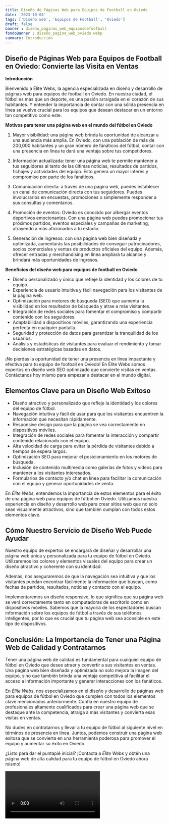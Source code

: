 ```yaml
---
title: Diseño de Páginas Web para Equipos de Football en Oviedo
date: '2023-10-04'
tags: ['Diseño web', 'Equipos de Football', 'Oviedo']
draft: false
banner : diseño_paginas_web_equiposdefootball
fondoBanner : diseño_pagina_web_oviedo.webp
summary: Introducción
---
```


## Diseño de Páginas Web para Equipos de Football en Oviedo: Convierte las Visita en Ventas

**Introducción**

Bienvenido a Élite Webs, la agencia especializada en diseño y desarrollo de páginas web para equipos de football en Oviedo. En nuestra ciudad, el fútbol es más que un deporte, es una pasión arraigada en el corazón de sus habitantes. Y entender la importancia de contar con una sólida presencia en línea se vuelve crucial para los equipos que desean destacar en un entorno tan competitivo como este.

**Motivos para tener una página web en el mundo del fútbol en Oviedo**

1. Mayor visibilidad: una página web brinda la oportunidad de alcanzar a una audiencia más amplia. En Oviedo, con una población de más de 200,000 habitantes y un gran número de fanáticos del fútbol, contar con una presencia en línea te dará una ventaja sobre tus competidores.

2. Información actualizada: tener una página web te permite mantener a tus seguidores al tanto de las últimas noticias, resultados de partidos, fichajes y actividades del equipo. Esto genera un mayor interés y compromiso por parte de los fanáticos.

3. Comunicación directa: a través de una página web, puedes establecer un canal de comunicación directa con tus seguidores. Puedes involucrarlos en encuestas, promociones o simplemente responder a sus consultas y comentarios.

4. Promoción de eventos: Oviedo es conocido por albergar eventos deportivos emocionantes. Con una página web puedes promocionar tus próximos partidos, eventos especiales y campañas de marketing, atrayendo a más aficionados a tu estadio.

5. Generación de ingresos: con una página web bien diseñada y optimizada, aumentarás las posibilidades de conseguir patrocinadores, socios comerciales y ventas de productos oficiales del equipo. Además, ofrecer entradas y merchandising en línea ampliará tu alcance y brindará más oportunidades de ingresos.

**Beneficios del diseño web para equipos de football en Oviedo**

- Diseño personalizado y único que refleje la identidad y los colores de tu equipo.
- Experiencia de usuario intuitiva y fácil navegación para los visitantes de la página web.
- Optimización para motores de búsqueda (SEO) que aumenta la visibilidad en los resultados de búsqueda y atrae a más visitantes.
- Integración de redes sociales para fomentar el compromiso y compartir contenido con los seguidores.
- Adaptabilidad a dispositivos móviles, garantizando una experiencia perfecta en cualquier pantalla.
- Seguridad y protección de datos para garantizar la tranquilidad de los usuarios.
- Análisis y estadísticas de visitantes para evaluar el rendimiento y tomar decisiones estratégicas basadas en datos.

¡No pierdas la oportunidad de tener una presencia en línea impactante y efectiva para tu equipo de football en Oviedo! En Élite Webs somos expertos en diseño web SEO optimizado que convierte visitas en ventas. Contáctanos hoy mismo para empezar a destacar en el mundo digital.

<GifSeo />

<Cta />

## Elementos Clave para un Diseño Web Exitoso

- Diseño atractivo y personalizado que refleje la identidad y los colores del equipo de fútbol.
- Navegación intuitiva y fácil de usar para que los visitantes encuentren la información que necesitan rápidamente.
- Responsive design para que la página se vea correctamente en dispositivos móviles.
- Integración de redes sociales para fomentar la interacción y compartir contenido relacionado con el equipo.
- Alta velocidad de carga para evitar la pérdida de visitantes debido a tiempos de espera largos.
- Optimización SEO para mejorar el posicionamiento en los motores de búsqueda.
- Inclusión de contenido multimedia como galerías de fotos y vídeos para mantener a los visitantes interesados.
- Formularios de contacto y/o chat en línea para facilitar la comunicación con el equipo y generar oportunidades de venta.

En *Élite Webs*, entendemos la importancia de estos elementos para el éxito de una página web para equipos de fútbol en Oviedo. Utilizamos nuestra experiencia en diseño y desarrollo web para crear sitios web que no solo sean visualmente atractivos, sino que también cumplan con todos estos elementos clave. 

## Cómo Nuestro Servicio de Diseño Web Puede Ayudar

Nuestro equipo de expertos se encargará de diseñar y desarrollar una página web única y personalizada para tu equipo de fútbol en Oviedo. Utilizaremos los colores y elementos visuales del equipo para crear un diseño atractivo y coherente con su identidad.

Además, nos aseguraremos de que la navegación sea intuitiva y que los visitantes puedan encontrar fácilmente la información que buscan, como fechas de partidos, resultados, noticias y contacto con el equipo.

Implementaremos un diseño responsive, lo que significa que su página web se verá correctamente tanto en computadoras de escritorio como en dispositivos móviles. Sabemos que la mayoría de los espectadores buscan información sobre los equipos de fútbol a través de sus teléfonos inteligentes, por lo que es crucial que tu página web sea accesible en este tipo de dispositivos.

## Conclusión: La Importancia de Tener una Página Web de Calidad y Contratarnos

Tener una página web de calidad es fundamental para cualquier equipo de fútbol en Oviedo que desee atraer y convertir a sus visitantes en ventas. Una página web bien diseñada y optimizada no solo mejora la imagen del equipo, sino que también brinda una ventaja competitiva al facilitar el acceso a información importante y generar interacciones con los fanáticos.

En *Élite Webs*, nos especializamos en el diseño y desarrollo de páginas web para equipos de fútbol en Oviedo que cumplen con todos los elementos clave mencionados anteriormente. Confía en nuestro equipo de profesionales altamente cualificados para crear una página web que se destaque ante la competencia, atraiga a más visitantes y convierta esas visitas en ventas.

No dudes en contratarnos y llevar a tu equipo de fútbol al siguiente nivel en términos de presencia en línea. Juntos, podemos construir una página web exitosa que se convierta en una herramienta poderosa para promover el equipo y aumentar su éxito en Oviedo.

¿Listo para dar el puntapié inicial? ¡Contacta a *Élite Webs* y obtén una página web de alta calidad para tu equipo de fútbol en Oviedo ahora mismo!

<Video />

<CtaBot job='Equipos de Football' city='Oviedo'/>

<Gmaps query='Oviedo+españa+maps' />